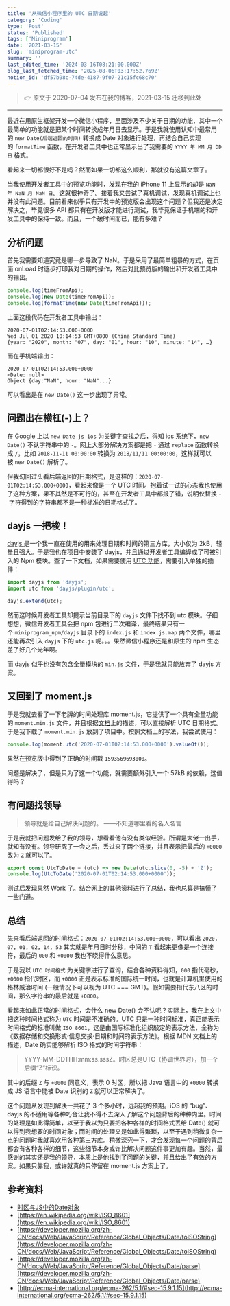 ```yaml
---
title: '从微信小程序里的 UTC 日期说起'
category: 'Coding'
type: 'Post'
status: 'Published'
tags: ['Miniprogram']
date: '2021-03-15'
slug: 'miniprogram-utc'
summary: ''
last_edited_time: '2024-03-16T08:21:00.000Z'
blog_last_fetched_time: '2025-08-06T03:17:52.769Z'
notion_id: 'df57b98c-74de-4187-9f07-21c15fc68c70'
---
```


> 👉 原文于 2020-07-04 发布在我的博客，2021-03-15 迁移到此处

---

最近在用原生框架开发一个微信小程序，里面涉及不少关于日期的功能，其中一个最简单的功能就是把某个时间转换成年月日去显示。于是我就使用认知中最常用的 `new Date(后端返回的时间)` 转换成 Date 对象进行处理，再结合自己实现的 `formatTime` 函数，在开发者工具中也正常显示出了我需要的 `YYYY 年 MM 月 DD 日` 格式。

看起来一切都很好不是吗？然而如果一切都这么顺利，那就没有这篇文章了。

当我使用开发者工具中的预览功能时，发现在我的 iPhone 11 上显示的却是 `NaN 年 NaN 月 NaN 日`。这就很神奇了。接着我又尝试了真机调试，发现真机调试上也并没有此问题。目前看来似乎只有开发中的预览版会出现这个问题？但我还是决定解决之，毕竟很多 API 都只有在开发版才能进行测试，我毕竟保证手机端的和开发工具中的保持一致。而且，一个破时间而已，能有多难？

## **分析问题**

首先我需要知道究竟是哪一步导致了 NaN。于是采用了最简单粗暴的方式，在页面 onLoad 时逐步打印我对日期的操作，然后对比预览版的输出和开发者工具中的输出。

```javascript
console.log(timeFromApi);
console.log(new Date(timeFromApi));
console.log(formatTime(new Date(timeFromApi)));
```

上面这段代码在开发者工具中输出：

```text
2020-07-01T02:14:53.000+0000
Wed Jul 01 2020 10:14:53 GMT+0800 (China Standard Time)
{year: "2020", month: "07", day: "01", hour: "10", minute: "14", …}
```

而在手机端输出：

```text
2020-07-01T02:14:53.000+0000
<Date: null>
Object {day:"NaN", hour: "NaN"...}
```

可以看出是在 `new Date()` 这一步出现了异常。

## **问题出在横杠(-)上？**

在 Google 上以 `new Date js ios` 为关键字查找之后，得知 ios 系统下，`new Date()` 不认字符串中的 `-`。网上大部分解决方案都是把 `-` 通过 `replace` 函数转换成 `/`，比如 `2018-11-11 00:00:00` 转换为 `2018/11/11 00:00:00`，这样就可以被 `new Date()` 解析了。

但我勾回过头看后端返回的日期格式，是这样的：`2020-07-01T02:14:53.000+0000`，看起来像是一个 UTC 时间。抱着试一试的心态我也使用了这种方案，果不其然是不可行的，甚至在开发者工具中都报了错，说明仅替换 `-` 字符得到的字符串都不是一种标准的日期格式了。

## **dayjs 一把梭！**

[dayjs ](https://day.js.org/zh-CN/)是一个我一直在使用的用来处理日期和时间的第三方库，大小仅为 2kB，轻量且强大。于是我也在项目中安装了 dayjs，并且通过开发者工具编译成了可被引入的 Npm 模块。查了一下文档，如果需要使用 [UTC 功能](https://day.js.org/docs/zh-CN/parse/utc)，需要引入单独的插件：

```javascript
import dayjs from 'dayjs';
import utc from 'dayjs/plugin/utc';

dayjs.extend(utc);
```

然而这时候开发者工具却提示当前目录下的 `dayjs` 文件下找不到 utc 模块。仔细想想，微信开发者工具会把 npm 包进行二次编译，最终结果只有一个 `miniprogram_npm/dayjs` 目录下的 `index.js` 和 `index.js.map` 两个文件，哪里还能再次引入 `dayjs` 下的 `utc.js` 呢。。。果然微信小程序还是和原生的 npm 生态差了好几个光年啊。

而 dayjs 似乎也没有包含全量模块的 `min.js` 文件，于是我就只能放弃了 dayjs 方案。

## **又回到了 moment.js**

于是我就去看了一下老牌的时间处理库 moment.js，它提供了一个具有全量功能的 `moment.min.js` 文件，并且根据[文档](https://momentjs.com/docs/#/parsing/utc/)上的描述，可以直接解析 UTC 日期格式。于是我下载了 `moment.min.js` 放到了项目中。按照文档上的写法，我尝试使用：

```javascript
console.log(moment.utc('2020-07-01T02:14:53.000+0000').valueOf());
```

果然在预览版中得到了正确的时间戳 `1593569693000`。

问题是解决了，但是只为了这一个功能，就需要额外引入一个 57kB 的依赖，这值得吗？

## 有问题找领导

> 领导就是给自己解决问题的。 ——不知道哪里看的名人名言

于是我就把问题发给了我的领导，想看看他有没有类似经验。所谓是大佬一出手，就知有没有。领导研究了一会之后，丢过来了两个链接，并且表示把最后的 `+0000` 改为 `Z` 就可以了。

```javascript
export const UtcToDate = (utc) => new Date(utc.slice(0, -5) + 'Z');
console.log(UtcToDate('2020-07-01T02:14:53.000+0000'));
```

测试后发现果然 Work 了。结合网上的其他资料进行了总结，我也总算是搞懂了一些门道。

## **总结**

先来看后端返回的时间格式：`2020-07-01T02:14:53.000+0000`，可以看出 `2020`，`07`，`01`，`02`，`14`，`53` 其实就是年月日时分秒，中间的 `T` 看起来更像是一个连接符，最后的 `000` 和 `+0000` 我也不晓得什么意思。

于是我以 `UTC 时间格式` 为关键字进行了查询，结合各种资料得知，`000` 指代毫秒，`+0000` 指代时区，而 `+0000` 正是表示标准的国际统一时间，也就是计算机里使用的格林威治时间 (一般情况下可以视为 UTC === GMT)。假如需要指代东八区的时间，那么字符串的最后就是 `+0800`。

看起来如此正常的时间格式，会什么 new Date() 会不认呢？实际上，我在上文中把这种时间格式称为 `UTC` 时间是不准确的。UTC 只是一种时间标准，真正能表示时间格式的标准叫做 `ISO 8601`，这是由国际标准化组织敲定的表示方法，全称为《数据存储和交换形式·信息交换·日期和时间的表示方法》。根据 MDN 文档上的描述，Date 确实能够解析 ISO 格式的时间字符串：

> YYYY-MM-DDTHH:mm:ss.sssZ。时区总是UTC（协调世界时），加一个后缀“Z”标识。

其中的后缀 `Z` 与 `+0000` 同意义，表示 0 时区，所以把 Java 语言中的 `+0000` 转换成 JS 语言中能被 Date 识别的 `Z` 就可以正常解决了。

这个问题从发现到解决一共花了 3 个多小时，远超我的预期。iOS 的 “bug”、dayjs 的不适用等各种巧合让我不得不去深入了解这个问题背后的种种内里。时间的处理是如此得简单，以至于我以为只要把各种各样的时间格式丢给 Date() 就可以得到我想要的时间对象；而时间的处理又是如此得繁琐，以至于遇到稍微复杂一点的问题时我就喜欢用各种第三方库。稍微深究一下，才会发现每一个问题的背后都会有各种各样的细节，这些细节本身或许比解决问题这件事更加有趣。当然，最感谢的其实还是我的领导，本质上是他找到了问题的关键，并且给出了有效的方案。如果只靠我，或许就真的只停留在 moment.js 方案上了。

## **参考资料**

- [时区与JS中的Date对象](https://juejin.im/post/5d23ef766fb9a07ea5681378)
- [https://en.wikipedia.org/wiki/ISO_8601](https://en.wikipedia.org/wiki/ISO_8601)
- [https://developer.mozilla.org/zh-CN/docs/Web/JavaScript/Reference/Global_Objects/Date/toISOString](https://developer.mozilla.org/zh-CN/docs/Web/JavaScript/Reference/Global_Objects/Date/toISOString)
- [https://developer.mozilla.org/zh-CN/docs/Web/JavaScript/Reference/Global_Objects/Date/parse](https://developer.mozilla.org/zh-CN/docs/Web/JavaScript/Reference/Global_Objects/Date/parse)
- [http://ecma-international.org/ecma-262/5.1/#sec-15.9.1.15](http://ecma-international.org/ecma-262/5.1/#sec-15.9.1.15)
